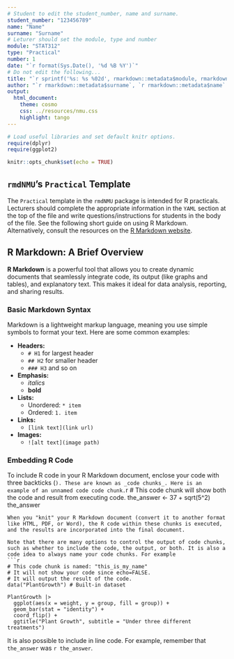 ```yaml
---
# Student to edit the student_number, name and surname.
student_number: "123456789"
name: "Name"
surname: "Surname"
# Leturer should set the module, type and number
module: "STAT312"
type: "Practical"
number: 1
date: "`r format(Sys.Date(), '%d %B %Y')`"
# Do not edit the following...
title: "`r sprintf('%s: %s %02d', rmarkdown::metadata$module, rmarkdown::metadata$type, rmarkdown::metadata$number)`"
author: "`r rmarkdown::metadata$surname`, `r rmarkdown::metadata$name` (`r rmarkdown::metadata$student_number`)"
output: 
  html_document:
    theme: cosmo
    css: ../resources/nmu.css
    highlight: tango
---
```


```r
# Load useful libraries and set default knitr options.
require(dplyr)
require(ggplot2)

knitr::opts_chunk$set(echo = TRUE)
```

## `rmdNMU`'s `Practical` Template

The `Practical` template in the `rmdNMU` package is intended for R practicals. Lecturers should complete the appropriate information in the `YAML` section at the top of the file and write questions/instructions for students in the body of the file. See the following short guide on using R Markdown. Alternatively, consult the resources on the [R Markdown website](https://rmarkdown.rstudio.com/docs/articles/rmarkdown.html).

## R Markdown: A Brief Overview

**R Markdown** is a powerful tool that allows you to create dynamic documents that seamlessly integrate code, its output (like graphs and tables), and explanatory text. This makes it ideal for data analysis, reporting, and sharing results.

### Basic Markdown Syntax

Markdown is a lightweight markup language, meaning you use simple symbols to format your text. Here are some common examples:

- **Headers:**
  - `# H1` for largest header
  - `## H2` for smaller header
  - `### H3` and so on
- **Emphasis:**
  - _italics_
  - **bold**
- **Lists:**
  - Unordered: `* item`
  - Ordered: `1. item`
- **Links:**
  - `[link text](link url)`
- **Images:**
  - `![alt text](image path)`

### Embedding R Code

To include R code in your R Markdown document, enclose your code with three backticks (```). These are known as _code chunks_. Here is an example of an unnamed code code chunk.
```r
# This code chunk will show both the code and result from executing code.
the_answer <- 37 + sqrt(5^2)
the_answer
```
When you "knit" your R Markdown document (convert it to another format like HTML, PDF, or Word), the R code within these chunks is executed, and the results are incorporated into the final document.

Note that there are many options to control the output of code chunks, such as whether to include the code, the output, or both. It is also a code idea to always name your code chunks. For example
```r
# This code chunk is named: "this_is_my_name"
# It will not show your code since echo=FALSE.
# It will output the result of the code.
data("PlantGrowth") # Built-in dataset

PlantGrowth |>
  ggplot(aes(x = weight, y = group, fill = group)) +
  geom_bar(stat = "identity") +
  coord_flip() +
  ggtitle("Plant Growth", subtitle = "Under three different treatments")
```

It is also possible to include in line code. For example, remember that `the_answer` was `r the_answer`.
